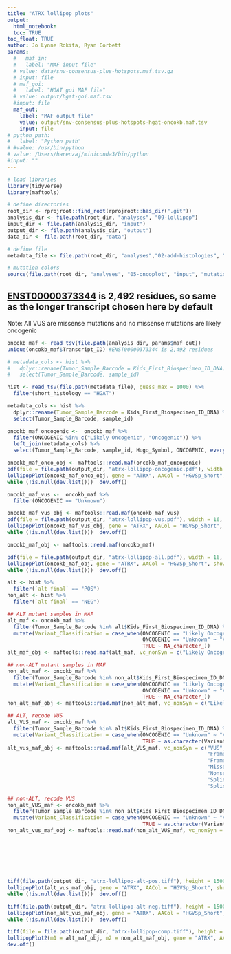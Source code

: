 ```yaml
---
title: "ATRX lollipop plots"
output: 
  html_notebook:
  toc: TRUE
toc_float: TRUE
author: Jo Lynne Rokita, Ryan Corbett
params:
  #   maf_in:
  #   label: "MAF input file"
  # value: data/snv-consensus-plus-hotspots.maf.tsv.gz
  # input: file
  # maf_goi:
  #   label: "HGAT goi MAF file"
  # value: output/hgat-goi.maf.tsv
  #input: file
  maf_out:
    label: "MAF output file"
    value: output/snv-consensus-plus-hotspots-hgat-oncokb.maf.tsv
    input: file
# python_path:
#   label: "Python path"
# #value: /usr/bin/python
# value: /Users/harenzaj/miniconda3/bin/python
#input: ""
---
```

  
  
```r
# load libraries
library(tidyverse)
library(maftools)

# define directories 
root_dir <- rprojroot::find_root(rprojroot::has_dir(".git"))
analysis_dir <- file.path(root_dir, "analyses", "09-lollipop")
input_dir <- file.path(analysis_dir, "input")
output_dir <- file.path(analysis_dir, "output")
data_dir <- file.path(root_dir, "data")

# define file
metadata_file <- file.path(root_dir, "analyses","02-add-histologies", "output", "stundon_hgat_updated_hist_alt.tsv")

# mutation colors
source(file.path(root_dir, "analyses", "05-oncoplot", "input", "mutation-colors.R"))
```

## [ENST00000373344](https://useast.ensembl.org/Homo_sapiens/Transcript/Summary?g=ENSG00000085224;r=X:77504880-77786216;t=ENST00000373344) is 2,492 residues, so same as the longer transcript chosen here by default

Note: All VUS are missense mutations and no missense mutations are likely oncogenic

```r
oncokb_maf <- read_tsv(file.path(analysis_dir, params$maf_out))
unique(oncokb_maf$Transcript_ID) #ENST00000373344 is 2,492 residues

# metadata_cols <- hist %>%
#   dplyr::rename(Tumor_Sample_Barcode = Kids_First_Biospecimen_ID_DNA) %>%
#   select(Tumor_Sample_Barcode, sample_id)

hist <- read_tsv(file.path(metadata_file), guess_max = 1000) %>%
  filter(short_histology == "HGAT")

metadata_cols <- hist %>%
  dplyr::rename(Tumor_Sample_Barcode = Kids_First_Biospecimen_ID_DNA) %>%
  select(Tumor_Sample_Barcode, sample_id)

oncokb_maf_oncogenic <-  oncokb_maf %>%
  filter(ONCOGENIC %in% c("Likely Oncogenic", "Oncogenic")) %>%
  left_join(metadata_cols) %>%
  select(Tumor_Sample_Barcode, sample_id, Hugo_Symbol, ONCOGENIC, everything(oncokb_maf))

oncokb_maf_onco_obj <- maftools::read.maf(oncokb_maf_oncogenic)
pdf(file = file.path(output_dir, "atrx-lollipop-oncogenic.pdf"), width = 16, height = 6)
lollipopPlot(oncokb_maf_onco_obj, gene = "ATRX", AACol = "HGVSp_Short", showDomainLabel = FALSE, repel = TRUE, labPosAngle = 90, labelPos = "all", legendTxtSize = 1, showMutationRate = FALSE)
while (!is.null(dev.list()))  dev.off()

oncokb_maf_vus <-  oncokb_maf %>%
  filter(ONCOGENIC == "Unknown")

oncokb_maf_vus_obj <- maftools::read.maf(oncokb_maf_vus)
pdf(file = file.path(output_dir, "atrx-lollipop-vus.pdf"), width = 16, height = 6)
lollipopPlot(oncokb_maf_vus_obj, gene = "ATRX", AACol = "HGVSp_Short", showDomainLabel = FALSE, repel = TRUE, labPosAngle = 90, labelPos = "all", legendTxtSize = 1, showMutationRate = FALSE)
while (!is.null(dev.list()))  dev.off()

oncokb_maf_obj <- maftools::read.maf(oncokb_maf)

pdf(file = file.path(output_dir, "atrx-lollipop-all.pdf"), width = 16, height = 6)
lollipopPlot(oncokb_maf_obj, gene = "ATRX", AACol = "HGVSp_Short", showDomainLabel = FALSE, repel = TRUE, labPosAngle = 90, labelPos = "all", legendTxtSize = 1, showMutationRate = FALSE)
while (!is.null(dev.list()))  dev.off()

```

```r
alt <- hist %>%
  filter(`alt final` == "POS")
non_alt <- hist %>%
  filter(`alt final` == "NEG")

## ALT mutant samples in MAF
alt_maf <- oncokb_maf %>%
  filter(Tumor_Sample_Barcode %in% alt$Kids_First_Biospecimen_ID_DNA) %>%
  mutate(Variant_Classification = case_when(ONCOGENIC == "Likely Oncogenic" ~ "Likely Oncogenic",
                                            ONCOGENIC == "Unknown" ~ "VUS",
                                            TRUE ~ NA_character_))
alt_maf_obj <- maftools::read.maf(alt_maf, vc_nonSyn = c("Likely Oncogenic", "VUS"))

## non-ALT mutant samples in MAF
non_alt_maf <- oncokb_maf %>%
  filter(Tumor_Sample_Barcode %in% non_alt$Kids_First_Biospecimen_ID_DNA) %>%
  mutate(Variant_Classification = case_when(ONCOGENIC == "Likely Oncogenic" ~ "Likely Oncogenic",
                                            ONCOGENIC == "Unknown" ~ "VUS",
                                            TRUE ~ NA_character_))
non_alt_maf_obj <- maftools::read.maf(non_alt_maf, vc_nonSyn = c("Likely Oncogenic", "VUS"))

## ALT, recode VUS
alt_VUS_maf <- oncokb_maf %>%
  filter(Tumor_Sample_Barcode %in% alt$Kids_First_Biospecimen_ID_DNA) %>%
  mutate(Variant_Classification = case_when(ONCOGENIC == "Unknown" ~ "VUS",
                                            TRUE ~ as.character(Variant_Classification)))
alt_vus_maf_obj <- maftools::read.maf(alt_VUS_maf, vc_nonSyn = c("VUS",
                                                                 "Frame_Shift_Del",
                                                                 "Frame_Shift_Ins",
                                                                 "Missense_Mutation",
                                                                 "Nonsense_Mutation",
                                                                 "Splice_Region",
                                                                 "Splice_Site"))

## non-ALT, recode VUS
non_alt_VUS_maf <- oncokb_maf %>%
  filter(Tumor_Sample_Barcode %in% non_alt$Kids_First_Biospecimen_ID_DNA) %>%
  mutate(Variant_Classification = case_when(ONCOGENIC == "Unknown" ~ "VUS",
                                            TRUE ~ as.character(Variant_Classification)))
non_alt_vus_maf_obj <- maftools::read.maf(non_alt_VUS_maf, vc_nonSyn = c("VUS",
                                                                         "Frame_Shift_Del",
                                                                         "Frame_Shift_Ins",
                                                                         "Missense_Mutation",
                                                                         "Nonsense_Mutation",
                                                                         "Splice_Region",
                                                                         "Splice_Site"))

tiff(file.path(output_dir, "atrx-lollipop-alt-pos.tiff"), height = 1500, width = 2700, units = "px", res = 300)
lollipopPlot(alt_vus_maf_obj, gene = "ATRX", AACol = "HGVSp_Short", showDomainLabel = FALSE, repel = TRUE, labPosAngle = 90, labelPos = "all", legendTxtSize = 1, showMutationRate = FALSE, colors = colors, labPosSize = 0.8)
while (!is.null(dev.list()))  dev.off()

tiff(file.path(output_dir, "atrx-lollipop-alt-neg.tiff"), height = 1500, width = 2700, units = "px", res = 300)
lollipopPlot(non_alt_vus_maf_obj, gene = "ATRX", AACol = "HGVSp_Short", showDomainLabel = FALSE, repel = TRUE, labPosAngle = 90, labelPos = "all", legendTxtSize = 1, showMutationRate = FALSE, colors = colors, labPosSize = 0.6)
while (!is.null(dev.list()))  dev.off()

tiff(file = file.path(output_dir, "atrx-lollipop-comp.tiff"), height = 1500, width = 2400, units = "px", res = 300)
lollipopPlot2(m1 = alt_maf_obj, m2 = non_alt_maf_obj, gene = "ATRX", AACol1 = "HGVSp_Short", AACol2 = "HGVSp_Short", m1_name = "ALT+", m2_name = "ALT-", showDomainLabel = FALSE, colors = c("Likely Oncogenic" = "red", "VUS" = "blue"), legendTxtSize = 1, alpha = 0.8)#, labPosAngle = 90, m1_label = "all", m2_label = "all")
dev.off()

```

